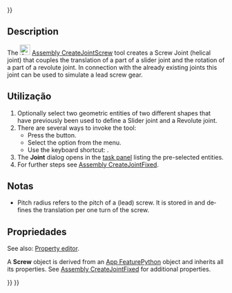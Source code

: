 <languages/>

{{UnfinishedDocu{{#translation:}}}}

<div lang="en" dir="ltr" class="mw-content-ltr">
{{Docnav
|[[Assembly_CreateJointRackPinion|CreateJointRackPinion]]
|[[Assembly_CreateJointGears|CreateJointGears]]
|[[Assembly_Workbench|Assembly]]
|IconL=Assembly_CreateJointRackPinion.svg
|IconR=Assembly_CreateJointGears.svg
|IconC=Workbench_Assembly.svg
}}
</div>

<div lang="en" dir="ltr" class="mw-content-ltr">
{{GuiCommand
|Name=Assembly CreateJointScrew
|MenuLocation=Assembly → Screw Joint
|Workbenches=[[Assembly_Workbench|Assembly]]
|Shortcut={{KEY|W}}
|Version=1.0
|SeeAlso=
}}
</div>

<div lang="en" dir="ltr" class="mw-content-ltr">
==Description==
</div>

<div lang="en" dir="ltr" class="mw-content-ltr">
The [[Image:Assembly_CreateJointScrew.svg|24px]] [[Assembly_CreateJointScrew|Assembly CreateJointScrew]] tool creates a Screw Joint (helical joint) that couples the translation of a part of a slider joint and the rotation of a part of a revolute joint. In connection with the already existing joints this joint can be used to simulate a lead screw gear.
</div>

<span id="Usage"></span>
==Utilização==

<div lang="en" dir="ltr" class="mw-content-ltr">
# Optionally select two geometric entities of two different shapes that have previously been used to define a Slider joint and a Revolute joint.
# There are several ways to invoke the tool:
#* Press the {{Button|[[Image:Assembly_CreateJointScrew.svg|16px]] [[Assembly_CreateJointScrew|Screw Joint]]}} button.
#* Select the {{MenuCommand|Assembly → [[Image:Assembly_CreateJointScrew.svg|16px]] Screw Joint}} option from the menu.
#* Use the keyboard shortcut: {{KEY|W}}.
# The '''Joint''' dialog opens in the [[Task_panel|task panel]] listing the pre-selected entities.
# For further steps see [[Assembly_CreateJointFixed#Usage|Assembly CreateJointFixed]].
</div>

<span id="Notes"></span>
==Notas==

<div lang="en" dir="ltr" class="mw-content-ltr">
* Pitch radius refers to the pitch of a (lead) screw. It is stored in {{PropertyData|Distance}} and defines the translation per one turn of the screw.
</div> 

<span id="Properties"></span>
==Propriedades==

<div lang="en" dir="ltr" class="mw-content-ltr">
See also: [[Property_editor|Property editor]].
</div>

<div lang="en" dir="ltr" class="mw-content-ltr">
A '''Screw''' object is derived from an [[App_FeaturePython|App FeaturePython]] object and inherits all its properties. See [[Assembly_CreateJointFixed#Properties|Assembly CreateJointFixed]] for additional properties.
</div>


<div lang="en" dir="ltr" class="mw-content-ltr">
{{Docnav
|[[Assembly_CreateJointRackPinion|CreateJointRackPinion]]
|[[Assembly_CreateJointGears|CreateJointGears]]
|[[Assembly_Workbench|Assembly]]
|IconL=Assembly_CreateJointRackPinion.svg
|IconR=Assembly_CreateJointGears.svg
|IconC=Workbench_Assembly.svg
}}
</div>

{{Assembly_Tools_navi{{#translation:}}}}
{{Userdocnavi{{#translation:}}}}